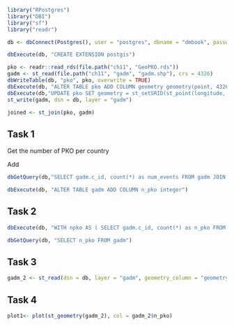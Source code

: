 ```{r}
library("RPostgres")
library("DBI")
library("sf")
library("readr")

db <- dbConnect(Postgres(), user = "postgres", dbname = "dmbook", password = "dmbook", )

dbExecute(db, "CREATE EXTENSION postgis")

pko <- readr::read_rds(file.path("ch11", "GeoPKO.rds"))
gadm <- st_read(file.path("ch11", "gadm", "gadm.shp"), crs = 4326)
dbWriteTable(db, "pko", pko, overwrite = TRUE)
dbExecute(db, "ALTER TABLE pko ADD COLUMN geometry geometry(point, 4326)")
dbExecute(db,"UPDATE pko SET geometry = st_setSRID(st_point(longitude, latitude), 4326)")
st_write(gadm, dsn = db, layer = "gadm")

joined <- st_join(pko, gadm)

```

## Task 1

Get the number of PKO per country

Add

```{r}

dbGetQuery(db,"SELECT gadm.c_id, count(*) as num_events FROM gadm JOIN pko ON st_contains(gadm.geometry, pko.geometry) GROUP BY gadm.c_id LIMIT 3")

dbExecute(db, "ALTER TABLE gadm ADD COLUMN n_pko integer")

```


## Task 2

```{r}

dbExecute(db, "WITH npko AS ( SELECT gadm.c_id, count(*) as n_pko FROM gadm JOIN pko ON st_contains(gadm.geometry, pko.geometry) GROUP BY gadm.c_id) UPDATE gadm SET n_pko = npko.n_pko FROM npko WHERE gadm.c_id = npko.c_id")

dbGetQuery(db, "SELECT n_pko FROM gadm")

```


## Task 3

```{r}

gadm_2 <- st_read(dsn = db, layer = "gadm", geometry_column = "geometry")

```


## Task 4

```{r}

plot1<- plot(st_geometry(gadm_2), col = gadm_2$n_pko)

```